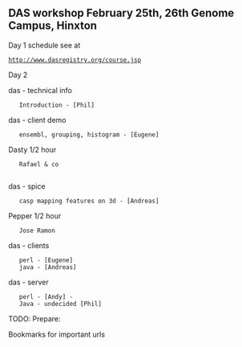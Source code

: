 == DAS workshop February 25th, 26th Genome Campus, Hinxton ==

Day 1
schedule see at
 [http://www.dasregistry.org/course.jsp http://www.dasregistry.org/course.jsp]

Day 2

das - technical info
	Introduction - [Phil]

das - client demo
	ensembl, grouping, histogram - [Eugene]

Dasty 1/2 hour
	Rafael & co
	
das - spice
	casp mapping features on 3d - [Andreas]

Pepper 1/2 hour	
	Jose Ramon

	
das - clients
	perl - [Eugene]
	java - [Andreas]

das - server
	perl - [Andy] -
	Java - undecided [Phil]


TODO: Prepare:

Bookmarks for important urls